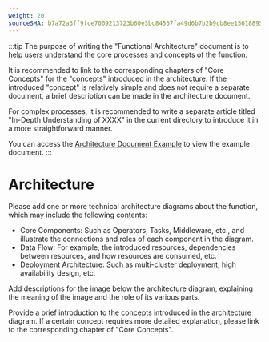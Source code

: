 ```yaml
---
weight: 20
sourceSHA: b7a72a3ff9fce7009213723b60e3bc84567fa49d6b7b2b9cb8ee156188954089
---
```


:::tip
The purpose of writing the "Functional Architecture" document is to help users understand the core processes and concepts of the function.

It is recommended to link to the corresponding chapters of "Core Concepts" for the "concepts" introduced in the architecture. If the introduced "concept" is relatively simple and does not require a separate document, a brief description can be made in the architecture document.

For complex processes, it is recommended to write a separate article titled "In-Depth Understanding of XXXX" in the current directory to introduce it in a more straightforward manner.

You can access the [Architecture Document Example](https://product-doc-guide.alauda.cn/template/arch/module_arch_example.html) to view the example document.
:::

# Architecture

Please add one or more technical architecture diagrams about the function, which may include the following contents:

- Core Components: Such as Operators, Tasks, Middleware, etc., and illustrate the connections and roles of each component in the diagram.
- Data Flow: For example, the introduced resources, dependencies between resources, and how resources are consumed, etc.
- Deployment Architecture: Such as multi-cluster deployment, high availability design, etc.

Add descriptions for the image below the architecture diagram, explaining the meaning of the image and the role of its various parts.

Provide a brief introduction to the concepts introduced in the architecture diagram. If a certain concept requires more detailed explanation, please link to the corresponding chapter of "Core Concepts".
